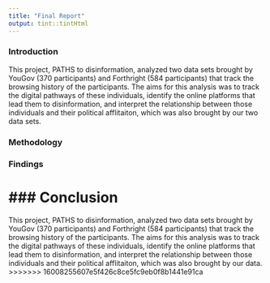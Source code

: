 ```yaml
---
title: "Final Report"
output: tint::tintHtml
---
```


### Introduction 

This project, PATHS to disinformation, analyzed two data sets brought by YouGov (370 participants) and Forthright (584 participants) that track the browsing history of the participants. The aims for this analysis was to track the digital pathways of these individuals, identify the online platforms that lead them to disinformation, and interpret the relationship between those individuals and their political afflitaiton, which was also brought by our two data sets. 

### Methodology


### Findings


### Conclusion
=======
This project, PATHS to disinformation, analyzed two data sets brought by YouGov (370 participants) and Forthright (584 participants) that track the browsing history of the participants. The aims for this analysis was to track the digital pathways of these individuals, identify the online platforms that lead them to disinformation, and interpret the relationship between those individuals and their political afflitaiton, which was also brought by our data. 
>>>>>>> 16008255607e5f426c8ce5fc9eb0f8b1441e91ca
